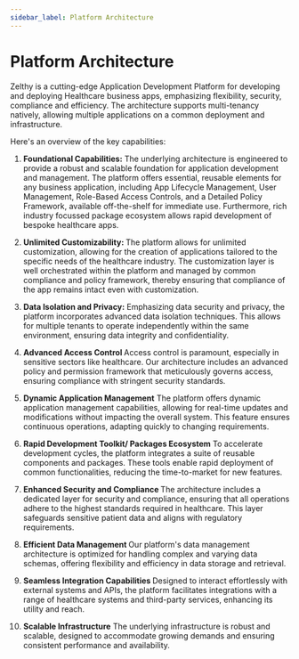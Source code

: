 ```yaml
---
sidebar_label: Platform Architecture
---
```


# Platform Architecture

Zelthy is a cutting-edge Application Development Platform for developing and deploying Healthcare business apps, emphasizing flexibility, security, compliance and efficiency. The architecture supports multi-tenancy natively, allowing multiple applications on a common deployment and infrastructure. 





Here's an overview of the key capabilities:

1. <b>Foundational Capabilities:</b>
The underlying architecture is engineered to provide a robust and scalable foundation for application development and management. 
The platform offers essential, reusable elements for any business application, including App Lifecycle Management, User Management, Role-Based Access Controls, and a Detailed Policy Framework, available off-the-shelf for immediate use. Furthermore, rich industry focussed package ecosystem allows rapid development of bespoke healthcare apps.

2. <b> Unlimited Customizability: </b>
The platform allows for unlimited customization, allowing for the creation of applications tailored to the specific needs of the healthcare industry. The customization layer is well orchestrated within the platform and managed by common compliance and policy framework, thereby ensuring that compliance of the app remains intact even with customization.

3. <b>Data Isolation and Privacy:</b> 
Emphasizing data security and privacy, the platform incorporates advanced data isolation techniques. This allows for multiple tenants to operate independently within the same environment, ensuring data integrity and confidentiality.

4. <b> Advanced Access Control </b>
Access control is paramount, especially in sensitive sectors like healthcare. Our architecture includes an advanced policy and permission framework that meticulously governs access, ensuring compliance with stringent security standards.

5. <b> Dynamic Application Management</b>
The platform offers dynamic application management capabilities, allowing for real-time updates and modifications without impacting the overall system. This feature ensures continuous operations, adapting quickly to changing requirements.

6. <b> Rapid Development Toolkit/ Packages Ecosystem</b>
To accelerate development cycles, the platform integrates a suite of reusable components and packages. These tools enable rapid deployment of common functionalities, reducing the time-to-market for new features.
7. <b> Enhanced Security and Compliance </b>
The architecture includes a dedicated layer for security and compliance, ensuring that all operations adhere to the highest standards required in healthcare. This layer safeguards sensitive patient data and aligns with regulatory requirements.
8. <b> Efficient Data Management </b>
Our platform's data management architecture is optimized for handling complex and varying data schemas, offering flexibility and efficiency in data storage and retrieval.
9. <b> Seamless Integration Capabilities </b>
Designed to interact effortlessly with external systems and APIs, the platform facilitates integrations with a range of healthcare systems and third-party services, enhancing its utility and reach.
10. <b>Scalable Infrastructure</b>
The underlying infrastructure is robust and scalable, designed to accommodate growing demands and ensuring consistent performance and availability.
